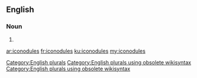 ==English==

===Noun===
{{head|en}}

# {{plural of|iconodule}}

[[Category:English plurals]][[Category:English plurals using obsolete wikisyntax]][[Category:English plurals using obsolete wikisyntax]]

[[ar:iconodules]]
[[fr:iconodules]]
[[ku:iconodules]]
[[my:iconodules]]